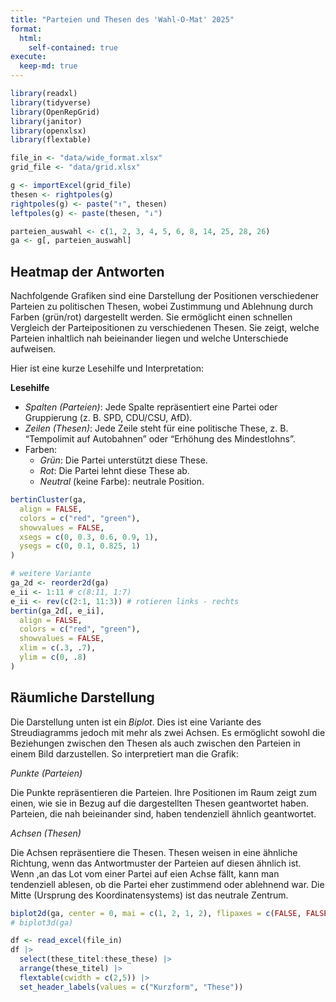 ```yaml
---
title: "Parteien und Thesen des 'Wahl-O-Mat' 2025"
format: 
  html:
    self-contained: true
execute:
  keep-md: true
---
```


```r
library(readxl)
library(tidyverse)
library(OpenRepGrid)
library(janitor)
library(openxlsx)
library(flextable)

file_in <- "data/wide_format.xlsx"
grid_file <- "data/grid.xlsx"
```

```r
g <- importExcel(grid_file)
thesen <- rightpoles(g)
rightpoles(g) <- paste("↑", thesen)
leftpoles(g) <- paste(thesen, "↓")

parteien_auswahl <- c(1, 2, 3, 4, 5, 6, 8, 14, 25, 28, 26)
ga <- g[, parteien_auswahl]
```

## Heatmap der Antworten 

Nachfolgende Grafiken sind eine Darstellung der Positionen verschiedener Parteien zu politischen Thesen, wobei Zustimmung und Ablehnung durch Farben (grün/rot) dargestellt werden.  Sie ermöglicht einen schnellen Vergleich der Parteipositionen zu verschiedenen Thesen. Sie zeigt, welche Parteien inhaltlich nah beieinander liegen und welche Unterschiede aufweisen.

Hier ist eine kurze Lesehilfe und Interpretation:

**Lesehilfe**

- *Spalten (Parteien)*: Jede Spalte repräsentiert eine Partei oder Gruppierung (z. B. SPD, CDU/CSU, AfD).
- *Zeilen (Thesen)*: Jede Zeile steht für eine politische These, z. B. "Tempolimit auf Autobahnen" oder "Erhöhung des Mindestlohns".
- Farben:
  - *Grün*: Die Partei unterstützt diese These.
  - *Rot*: Die Partei lehnt diese These ab.
  - *Neutral* (keine Farbe): neutrale Position.


```r
bertinCluster(ga,
  align = FALSE,
  colors = c("red", "green"),
  showvalues = FALSE,
  xsegs = c(0, 0.3, 0.6, 0.9, 1),
  ysegs = c(0, 0.1, 0.825, 1)
)
```

```r
# weitere Variante
ga_2d <- reorder2d(ga)
e_ii <- 1:11 # c(8:11, 1:7)
e_ii <- rev(c(2:1, 11:3)) # rotieren links - rechts
bertin(ga_2d[, e_ii],
  align = FALSE,
  colors = c("red", "green"),
  showvalues = FALSE,
  xlim = c(.3, .7),
  ylim = c(0, .8)
)
```


## Räumliche Darstellung

Die Darstellung unten ist ein *Biplot*. Dies ist eine Variante des Streudiagramms jedoch mit mehr als zwei Achsen. Es ermöglicht sowohl die Beziehungen zwischen den Thesen als auch zwischen den Parteien in einem Bild darzustellen. So interpretiert man die Grafik:

*Punkte (Parteien)*

Die Punkte repräsentieren die Parteien. Ihre Positionen im Raum zeigt zum einen, wie sie in Bezug auf die dargestellten Thesen geantwortet haben. Parteien, die nah beieinander sind, haben tendenziell ähnlich geantwortet.

*Achsen (Thesen)*

Die Achsen repräsentiere die Thesen. Thesen weisen in eine ähnliche Richtung, wenn das Antwortmuster der Parteien auf diesen ähnlich ist.
Wenn ,an das Lot vom einer Partei auf eien Achse fällt, kann man tendenziell ablesen, ob die Partei eher zustimmend oder ablehnend war. Die Mitte (Ursprung des Koordinatensystems) ist das neutrale Zentrum.


```r
biplot2d(ga, center = 0, mai = c(1, 2, 1, 2), flipaxes = c(FALSE, FALSE), c.label.col = "blue")
# biplot3d(ga)
```


```r
df <- read_excel(file_in)
df |>
  select(these_titel:these_these) |>
  arrange(these_titel) |> 
  flextable(cwidth = c(2,5)) |> 
  set_header_labels(values = c("Kurzform", "These")) 
```
